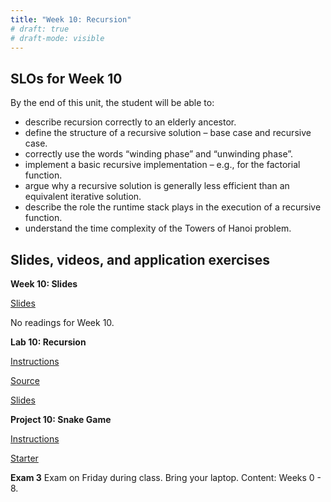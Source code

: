```yaml
---
title: "Week 10: Recursion"
# draft: true
# draft-mode: visible
---
```


## SLOs for Week 10

By the end of this unit, the student will be able to:

-   describe recursion correctly to an elderly ancestor.
-   define the structure of a recursive solution -- base case and recursive case.
-   correctly use the words "winding phase" and "unwinding phase".
-   implement a basic recursive implementation -- e.g., for the factorial function.
-   argue why a recursive solution is generally less efficient than an equivalent iterative solution.
-   describe the role the runtime stack plays in the execution of a recursive function.
-   understand the time complexity of the Towers of Hanoi problem.

## Slides, videos, and application exercises

::::: slide-deck
**Week 10: Slides**

::: slides
[Slides](https://docs.google.com/presentation/d/1EIIaRDPBVApQs5nbDBY_qB0RRxzh4gJsNDz7pqoORxo/edit?usp=drive_link)
:::

```{=html}
<!-- ::: source
[Code from Class](https://calvincollege-my.sharepoint.com/:f:/g/personal/vtn2_calvin_edu/Eredz2bHiShCtI0CVssiaggB8tUES6QbacEf2cc4PBhTgQ?e=uoV7Uu)
::: -->
```

::: reading
No readings for Week 10.
:::
:::::

<!-- ## Lab -->

:::::: lab
**Lab 10: Recursion**

::: instructions
[Instructions](/labs/lab10.qmd)
:::

::: starter
[Source](https://classroom.github.com/a/s3B_ba8j){target="_blank"}
:::

::: slides
[Slides](/slides/lab10-slides.qmd)
:::
::::::

<!-- ## Homework assignments -->

::::: homework
**Project 10: Snake Game**

::: instructions
[Instructions](/projects/proj10.qmd)
:::

::: starter
[Starter](https://classroom.github.com/a/-y_QtDdl){target="_blank"}
:::
:::::

::: exam
**Exam 3** Exam on Friday during class. Bring your laptop. Content: Weeks 0 - 8.
:::